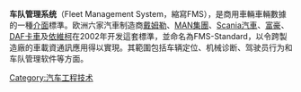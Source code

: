 {{NoteTA
|G1=IT
}}
{{expand|time=2014-04-10T10:33:21+00:00}}
{{unreferenced|time=2014-04-10T10:33:21+00:00}}
'''车队管理系统'''（Fleet Management System，縮寫FMS），是商用車輛車輛數據的一種[[介面_(資訊科技)|介面]]標準。欧洲六家汽車制造商[[戴姆勒|戴姆勒]]、[[MAN集團|MAN集團]]、[[Scania汽車|Scania汽車]]、[[富豪集團|富豪]]、[[DAF|DAF卡車]]及[[依維柯|依維柯]]在2002年开发這套標準，並命名為FMS-Standard，以令跨製造廠的車載資通訊應用得以實現。其範圍包括车辆定位、机械诊断、驾驶员行为和车队管理软件等方面。

{{自動化通訊協定}}

[[Category:汽车工程技术|Category:汽车工程技术]]